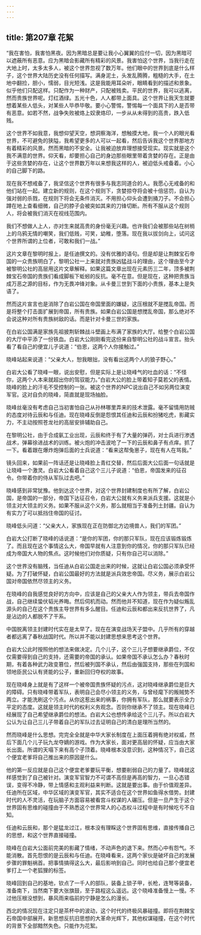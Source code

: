 ```yaml
---
---
---
```

title: 第207章 花絮
---



“我在害怕，我害怕黑夜。因为黑暗总是要让我小心翼翼的应付一切，因为黑暗可以遮蔽所有恶意。应为黑暗会影藏所有精彩的风景。我害怕这个世界，当我行走在大地上时，太多太多人，被这个世界忽视了数万年。他们眼中的世界到底是什么样子，这个世界大陆历史没有任何描写。满身泥土，头发乱腾腾，粗糙的大手，在土地中翻捡，胆小，懦弱，目光短浅。这是我能用耳朵听，眼睛看到的描述和景象。似乎他们只配这样。只配作为一种财产，只配被贱卖。平民的世界，我可以逃离，然而贵族世界呢。灯红酒绿。五光十色，人人都带上面具。这个世界让我天生就要想着某些人低头，对某些人毕恭毕敬。要小心警惕，警惕每一个面具下的人是否带有恶意。如若不然，战争失败被烙上奴隶烙印，一步从从未得到的高贵，跌入低贱。

这个世界不如我意，我想仰望天空，想洞察海洋，想触摸大地，我一个人的眼光看世界，不可避免的狭隘，我希望更多的人可以一起看，然后告诉我这个世界那地方有着精彩的风景。然而黑暗的不安全。让我被迫放弃理想接受现实。现实就是这个我不满意的世界。仰天看，却要担心自己的身边那些眼里带着贪婪的存在。正是由于这些贪婪的存在，让这个世界数万年以来想我这样的人，被迫低头戒备着。小心的自己脚下的路。

现在我不想戒备了，我坚信这个世界有很多与我志同道合的人。我愿心无戒备的和他们站在一起。建立新的规则，在这个规则下，贪婪掠夺将会被十倍惩罚，自认为强对弱的杀戮，在规则下将会无条件消灭。不用担心仰头会遭到捅刀子。不会担心蹲在地上查看细微，自己的脖子会被突如其来的刀锋切断。所有不服从这个规则人，将会被我们消灭在视线范围内。

我们不想做人上人，亦对生来就高贵的身份毫无兴趣。也许我们会被那些站在树梢上的乌鸦无情的嘲笑，我们低贱，可笑，幼稚，堕落。现在我以拔剑向上，试问这个世界所谓的上位者，可敢和我们一战。”

这片文章在黎明时报上，是任迪撰文的。没有优雅的语句。但是却是让荆棘宝石帝国的一众贵族明白了，黎明公社一上来就对贵族凶猛战斗的理由，这个理由至今才被黎明公社的高层用这片文章解释。如果这篇文章出现在元素历三二年，顶多被荆棘宝石帝国的贵族们看成脚板下蚯蚓的反抗。毫不在意。但是现在，这种把贵族当成万恶之源的目标，作为无畏冲锋对象。从卡曼三世到下面的小贵族，基本上是失语了。

然而这片宣言也是消除了白岩公国在帝国里面的嫌疑，这压根就不是搅乱帝国。而是将整个打击面扩展到帝国，所有贵族。如果白岩公国是想搅乱帝国，那么绝对不会说这种对所有贵族树敌的话。而是针对卡曼三世的家族。

在白岩公国满是家族先祖披荆斩棘战斗壁画上布满了家族的大厅。给整个白岩公国的大厅中平添了一份铁血。白岩大公刚刚看完这份来自黎明公社的战斗宣言。抬头看了看自己的便宜儿子说道：“伯恩，这两个人你接触过。”

晓峰站起来说道：“父亲大人，恕我眼拙，没有看出这两个人的狼子野心。”

白岩大公看了晓峰一眼，说出安慰，但是实际上是让晓峰气的吐血的话：“不怪你，这两个人本来就超出你的驾驭能力。”白岩大公的脸上带着知子莫若父的表情。晓峰的脸上的汗毛不受控制的一张。被这个世界的NPC说出自己不如另两位演变军官。这对自负的晓峰，简直就是现场抽脸。

晓峰丝毫没有考虑自己当初害怕自己从孙林哪里弄来的技术泄露。毫不留情用防贼的态度对待云辰和与任迪。现在晓峰反倒是怨恨其任迪和云辰和扮猪吃虎，影藏实力，不主动按照苍龙社的高层安排辅助自己。

在黎明公社，由于合成氨工业出现，云辰和终于有了大量的弹药，对士兵进行渗透战术，弹幕徐进战术的训练。被火炮的冲击波呛了一下的云辰和鼻子有点痒。抓了一下。看着跟在爆炸炮弹后面的士兵说道：“看来这帮兔崽子，现在有人在骂我。”

镜头回来，如果前一阵话还是让晓峰脸上青红交替，然后后面大公后面一句话就是让晓峰一个激灵。白岩大公看着自己这个三儿子说道：“伯恩，帝国发来的征召令。你带着你的侍从军队过去吧。”

晓峰感到非常犹豫。他到达这个世界，对这个世界封建制度也有所了解，白岩公国，是帝国的一部分，帝国下达征召令，白岩大公就有义务来派兵支援。这就是小领主对大领主的义务。如果不服从这个义务，那么就相当于准备列土封疆。自认为有实力了可以抵挡住帝国的征讨。

晓峰低头问道：“父亲大人，家族现在正在防御北方边境兽人，我们的军团。”

白岩大公打断了晓峰的话说道：“是你的军团，你的那只军队，现在应该锻炼锻炼了。而且现在这个事情这么大，帝国早就有人注意到你的情况，你的那只军队已经成为帝国大人物的焦点。这时候他们对你质疑，只有你自己可以消除。”

这个世界没有脑残，当任迪从白岩公国走出来的时候，这就让白岩公国必须承受怀疑。为了打破怀疑，白岩公国最好的方法就是派兵效忠帝国。尽义务，展示白岩公国对帝国依然尽领主的义务。

在晓峰的自我感觉良好的方向中，应该是自己的父亲大人作为领主，带兵去帝国作战，自己继续蛰伏韬光养晦。然后伺机而动。然而他并不知道，现在作为疑似叛乱源头的自己在这个贵族主导世界有多么醒目。任迪和云辰和都出来反抗世界了，凡是沾边的人都脱不了干系。

中国脱离领主封建时代实在是太早了。现在在演变战场天子盟中。几乎所有的穿越者都远离了春秋战国时代。所以并不能以封建思想来思考这个世界。

白岩大公此时按照他的想法来做决定。几个儿子，这个三儿子想要继承爵位，不仅仅需要得到自己的支持，还需要的帝国的承认。如果帝国不承认怎么办？春秋时期，有着各种武力政变篡位，然后被列国不承认，然后由强国支持，那些在列国和领地臣民公认有贤能的公子，重新回归夺权的故事。

现在晓峰身上就是有了这样一个被帝国贵族怀疑的污点，这对晓峰继承爵位是巨大的障碍。只有晓峰带着军队，表明自己会尽小领主的义务，与曾经麾下的叛贼势不两立。才能洗刷这个污点。从你这惹出来的祸事，你拥有军队，那么就要表示全力平定的态度。这就是领主时代的权利义务观念。否则你继承不了领主。现在晓峰已经展现了自己希望继承爵位的想法。白岩大公也想传承给这个三儿子。所以白岩大公认为让自己三儿子带着自己的军队过去证明自己的清白是理所当然的。

然而晓峰是什么思想。完完全全就是中华大家长制度在上面压着拥有绝对权威，然后下面几个儿子玩九龙夺嫡的游戏。作为大家长，面对更高层的怀疑，应当由大家长出面。所谓的天塌下来有高个子顶着。晓峰根本没意识到，这种情况下，自己这个便宜老爹将自己推出来的原因是什么。

他的第一反应就是自己这个便宜老爹要玩平衡，想要削弱自己的力量了。晓峰就这样感觉到了自己被针对。演变军官智力不可谓不高但是再高的智力，一旦心态错误，变得不冷静，带上情感和主观利益来判断。这就是要出事。由于价值观差异。任迪所在区域，中华区域的演变军官，其实不适合在这个世界如鱼得水借势。封建时代的人不灵活，在玩脑子方面容易被看宫斗权谋的人碾压。但是一旦产生于这个世界固有思维的碰撞由于不熟悉这个世界常人的心态权斗过程中是有时候吃亏不自知。

任迪和云辰和，那个是猛龙过江，根本没有理睬这个世界固有思维，直接传播自己的思想，和这个世界直接碰撞。

晓峰在白岩大公面前完美的影藏了情绪，不动声色的退下来。然而心中有怨气。不能消散。首先怨恨的是云辰和与任迪。在晓峰看来，这两个家伙是破坏自己的发展步骤的罪魁祸首。把事情搞得这么大，最后影响到自己。同时也给自己那个便宜老爹打上一个老狐狸的标签。

晓峰回到自己的基地，钦点了一千人的部队，装备上锁子甲，长枪，连弩等装备，准备南下，当然南下要大张旗鼓，至于路程这么遥远。这个晓峰准备慢上一慢。不过他压根没想到，暴风雨来临前的宁静是怎么的漫长。

西北的情况现在注定只是茶杯中的波动，这个时代的终极风暴碰撞。即将在荆棘宝石帝国中部展开。新思想反抗旧思想的大革命光辉下，其他权谋碰撞，在这个时代的背景下全部黯然失色。只能作为花絮。